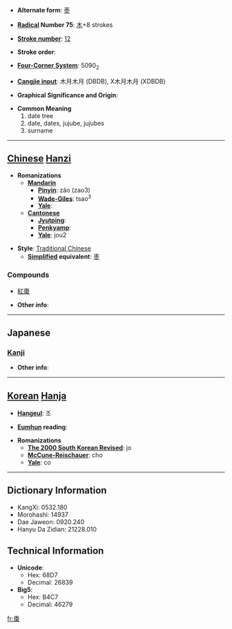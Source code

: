 * '''Alternate form''': [[枣]]

* '''[[Wiktionary:Chinese radical index| Radical]] Number 75''': [[Wiktionary:Chinese radical index 木|木]]+8 strokes

* '''[[Wiktionary:Chinese total strokes index|Stroke number]]''': [[Wiktionary:Chinese total strokes index 12|12]]

* '''Stroke order''': 

* '''[[Wiktionary:Chinese four corner index|Four-Corner System]]''': 5090<sub>2</sub>

* '''[[Wiktionary:Chinese Cangjie index|Cangjie input]]''': 木月木月 (DBDB), X木月木月 (XDBDB)

* '''Graphical Significance and Origin''': 

* '''Common Meaning'''
*#date tree
*# date, dates, jujube, jujubes
*# surname


----

== [[Chinese]] [[Hanzi]] ==

* '''Romanizations'''
** '''[[Mandarin]]'''
*** '''[[Pinyin]]''': zǎo (zao3)
*** '''[[Wade-Giles]]''': tsao<sup>3</sup>
*** '''[[Yale]]''': 
** '''[[Cantonese]]'''
*** '''[[Jyutping]]''':
*** '''[[Penkyamp]]''': 
*** '''[[Yale]]''': jou2

* '''Style''': [[Traditional Chinese]] 
** '''[[Simplified Chinese|Simplified]] equivalent''': [[枣]]

===Compounds===
*[[紅棗]]

* '''Other info''': 

----

==Japanese==
===[[Kanji]]===
{{kanji|on readings=[[そう]] (sō)
|kun readings=[[なつめ]] (natsume)
}}

* '''Other info''':  

----

== [[Korean]] [[Hanja]] ==

* '''[[Hangeul]]''': 조

* '''[[Eumhun]] reading''': 

* '''Romanizations'''
** '''[[The 2000 South Korean Revised Romanization|The 2000 South Korean Revised]]''': jo
** '''[[McCune-Reischauer]]''': cho
** '''[[Yale]]''': co

----

== Dictionary Information ==

* KangXi: 0532.180
* Morohashi: 14937
* Dae Jaweon: 0920.240
* Hanyu Da Zidian: 21228.010

== Technical Information ==

* '''Unicode''':
** Hex: 68D7
** Decimal: 26839
* '''Big5''':
** Hex: B4C7
** Decimal: 46279

[[fr:棗]]